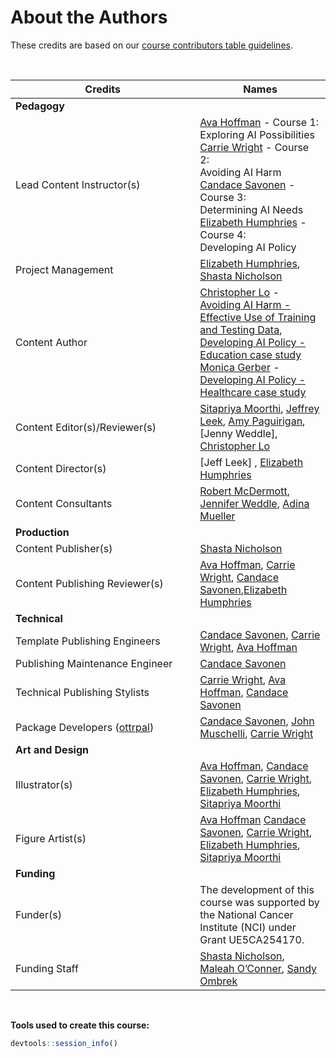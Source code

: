 
# About the Authors {-}

These credits are based on our [course contributors table guidelines](https://www.ottrproject.org/more_features.html#giving-credits-to-contributors).

&nbsp;
&nbsp;

|Credits|Names|
|-------|-----|
|**Pedagogy**||
|Lead Content Instructor(s)|[Ava Hoffman] - Course 1: <br> Exploring AI Possibilities <br> [Carrie Wright] - Course 2: <br> Avoiding AI Harm <br> [Candace Savonen] - Course 3: <br> Determining AI Needs <br> [Elizabeth Humphries] - Course 4:<br>  Developing AI Policy <br>|
|Project Management| [Elizabeth Humphries], [Shasta Nicholson]|
|Content Author| [Christopher Lo] - [Avoiding AI Harm - Effective Use of Training and Testing Data](https://hutchdatascience.org/AI_for_Decision_Makers/effective-use-of-training-and-testing-data.html), [Developing AI Policy - Education case study](https://hutchdatascience.org/AI_for_Decision_Makers/ai-acts-orders-and-regulations.html#education) <br> [Monica Gerber] - [Developing AI Policy - Healthcare case study](https://hutchdatascience.org/AI_for_Decision_Makers/ai-acts-orders-and-regulations.html#healthcare) |
|Content Editor(s)/Reviewer(s) | [Sitapriya Moorthi], [Jeffrey Leek], [Amy Paguirigan], [Jenny Weddle], [Christopher Lo]|
|Content Director(s) |[Jeff Leek] , [Elizabeth Humphries] |
|Content Consultants | [Robert McDermott], [Jennifer Weddle], [Adina Mueller]|
|**Production**||
|Content Publisher(s)| [Shasta Nicholson]|
|Content Publishing Reviewer(s)| [Ava Hoffman], [Carrie Wright], [Candace Savonen],[Elizabeth Humphries] |
|**Technical**||
|Template Publishing Engineers|[Candace Savonen], [Carrie Wright], [Ava Hoffman]|
|Publishing Maintenance Engineer|[Candace Savonen]|
|Technical Publishing Stylists|[Carrie Wright], [Ava Hoffman], [Candace Savonen]|
|Package Developers ([ottrpal]) | [Candace Savonen], [John Muschelli], [Carrie Wright]|
|**Art and Design**||
|Illustrator(s)| [Ava Hoffman], [Candace Savonen], [Carrie Wright], [Elizabeth Humphries], [Sitapriya Moorthi]|
|Figure Artist(s)|[Ava Hoffman] [Candace Savonen], [Carrie Wright], [Elizabeth Humphries], [Sitapriya Moorthi]|
|**Funding**||
|Funder(s)| The development of this course was supported by the National Cancer Institute (NCI) under Grant UE5CA254170.|
|Funding Staff| [Shasta Nicholson], [Maleah O'Conner], [Sandy Ombrek]|

&nbsp;

**Tools used to create this course:**

```r
devtools::session_info()
```

<!-- Author information -->

[John Muschelli]: https://johnmuschelli.com/
[Candace Savonen]: https://www.cansavvy.com/
[Carrie Wright]: https://carriewright11.github.io/
[Ava Hoffman]: https://www.avahoffman.com/
[Jeffrey Leek]: https://jtleek.com/
[Christopher Lo]: https://www.linkedin.com/in/christopher-lo-23316221b
[Shasta Nicholson]: https://www.linkedin.com/in/shastanicholson
[Sandy Ombrek]: https://www.linkedin.com/in/sandy-ormbrek-1410b113
[Elizabeth Humphries]: https://www.linkedin.com/in/elizabeth-humphries-61202a103/
[Christopher Lo]: https://www.linkedin.com/in/christopher-lo-23316221b/
[Sitapriya Moorthi]: https://www.linkedin.com/in/sitapriyamoorthi/
[Jennifer Weddle]: https://hutchdatascience.org/ourteam/
[Robert McDermott]: https://www.linkedin.com/in/robert-mcdermott-a77b9011/
[Adina Mueller]: https://www.linkedin.com/in/adina-mueller-575aaa/
[Maleah O'Conner]: https://hutchdatascience.org/ourteam/
[Monica Gerber]: https://www.monicagerber.com/
[Amy Paguirigan]: https://amypag.com/

<!-- Links -->

[ottrpal]: https://github.com/jhudsl/ottrpal
[Fred Hutchinson Cancer Center]:https://www.fredhutch.org/

<!-- Fill out this table using these instructions: https://github.com/jhudsl/OTTR_Template/wiki/How-to-give-credits

For JHU courses, You will need to add Ira as a credit:

|Content Publisher|[Ira Gooding]|
...
[Ira Gooding]: https://publichealth.jhu.edu/faculty/4130/ira-gooding
-->

